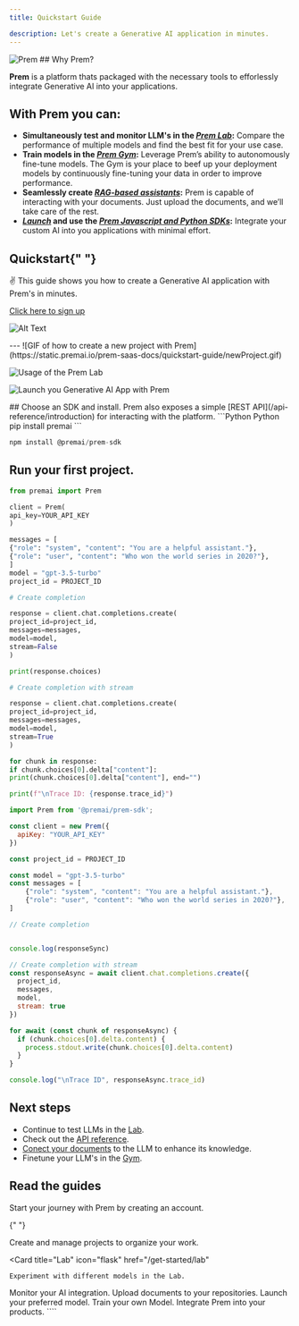 ```yaml
---
title: Quickstart Guide

description: Let's create a Generative AI application in minutes.
---
```


<img src="/images/cover.png" alt="Prem" />
## Why Prem?

**Prem** is a platform thats packaged with the necessary tools to efforlessly integrate Generative AI into your applications.

## With Prem you can:

- **Simultaneously test and monitor LLM's in the [_Prem Lab_](/get-started/lab):** Compare the performance of multiple models and find the best fit for your use case.
- **Train models in the [_Prem Gym_](/get-started/gym):** Leverage Prem’s ability to autonomously fine-tune models. The Gym is your place to beef up your deployment models by continuously fine-tuning your data in order to improve performance.
- **Seamlessly create [_RAG-based assistants_](/get-started/repositories):** Prem is capable of interacting with your documents. Just upload the documents, and we’ll take care of the rest.
- **[_Launch_](/get-started/launchpad) and use the [_Prem Javascript and Python SDKs_](/get-started/sdk):** Integrate your custom AI into you applications with minimal effort.

## Quickstart{" "}

✌️ This guide shows you how to create a Generative AI application with
Prem's in minutes.

  <Steps titleSize="h3">
    <Step title="Activate your Prem account.">

[Click here to sign up](https://app.premai.io/accounts/signup/)

</Step>
<Step title="Sign in and generate an API key.">

![Alt Text](https://static.premai.io/prem-saas-docs/quickstart-guide/apiKeys.gif)

</Step>

<Step title="Create a new project.">
<Card title="We set up a starter project for you already. You have a choice to use the starter project or create a new project." icon="lightbulb" iconType="duotone" color="#a986c5">
---
</Card>
![GIF of how to create a new project with Prem](https://static.premai.io/prem-saas-docs/quickstart-guide/newProject.gif)

</Step>

<Step title="Head over to the Lab and experiment with various LLMs simultaneously.">

![Usage of the Prem Lab](https://static.premai.io/prem-saas-docs/quickstart-guide/premLab.gif)

</Step>

<Step title="After you've experimented with differnt models in the Lab, go to the Launchpad and choose the most suitable model for your usecase.">

![Launch you Generative AI App with Prem](https://static.premai.io/prem-saas-docs/quickstart-guide/launchPad.gif)

</Step>

<Step title="Now its time to integrate Prem into your application.">
## Choose an SDK and install.
<Tip>
  Prem also exposes a simple [REST API](/api-reference/introduction) for interacting with the platform. 
</Tip>

<CodeGroup>
```Python Python
pip install premai
```

```JavaScript JavaScript
npm install @premai/prem-sdk
```

</CodeGroup>

## Run your first project.

<CodeGroup>

```Python Python
from premai import Prem

client = Prem(
api_key=YOUR_API_KEY
)

messages = [
{"role": "system", "content": "You are a helpful assistant."},
{"role": "user", "content": "Who won the world series in 2020?"},
]
model = "gpt-3.5-turbo"
project_id = PROJECT_ID

# Create completion

response = client.chat.completions.create(
project_id=project_id,
messages=messages,
model=model,
stream=False
)

print(response.choices)

# Create completion with stream

response = client.chat.completions.create(
project_id=project_id,
messages=messages,
model=model,
stream=True
)

for chunk in response:
if chunk.choices[0].delta["content"]:
print(chunk.choices[0].delta["content"], end="")

print(f"\nTrace ID: {response.trace_id}")

````

```JavaScript JavaScript
import Prem from '@premai/prem-sdk';

const client = new Prem({
  apiKey: "YOUR_API_KEY"
})

const project_id = PROJECT_ID

const model = "gpt-3.5-turbo"
const messages = [
    {"role": "system", "content": "You are a helpful assistant."},
    {"role": "user", "content": "Who won the world series in 2020?"},
]

// Create completion


console.log(responseSync)

// Create completion with stream
const responseAsync = await client.chat.completions.create({
  project_id,
  messages,
  model,
  stream: true
})

for await (const chunk of responseAsync) {
  if (chunk.choices[0].delta.content) {
    process.stdout.write(chunk.choices[0].delta.content)
  }
}

console.log("\nTrace ID", responseAsync.trace_id)
```
</CodeGroup>
</Step>

</Steps>



## Next steps

- Continue to test LLMs in the [Lab](/get-started/lab).
- Check out the [API reference](/api-reference/introduction).
- [Conect your documents](/get-started/repositories) to the LLM to enhance its knowledge.
- Finetune your LLM's in the [Gym](/get-started/gym).

## Read the guides

<CardGroup cols={3}>
  <Card
    title="Sign Up"
    icon="user"
    href="/get-started/signup"
  >
    Start your journey with Prem by creating an account.
  </Card>

{" "}

<Card title="Projects" icon="folder" href="/get-started/manage-projects">
  Create and manage projects to organize your work.
</Card>

  <Card
    title="Lab"
    icon="flask"
    href="/get-started/lab"
  >
    Experiment with different models in the Lab.
  </Card>
</CardGroup>

<CardGroup cols={3}>
  <Card title="Monitoring" icon="chart-line" href="/get-started/monitoring">
    Monitor your AI integration.
  </Card>
  <Card
    title="Repositories"
    icon="folder-open"
    href="/get-started/repositories"
  >
    Upload documents to your repositories.
  </Card>
  <Card title="Launchpad" icon="rocket" href="/get-started/launchpad">
    Launch your preferred model.
  </Card>
</CardGroup>

<CardGroup cols={3}>
  <Card title="Gym" icon="dumbbell" href="/get-started/gym">
    Train your own Model.
  </Card>
  <Card title="Prem SDK" icon="plug" href="/get-started/sdk">
    Integrate Prem into your products.
  </Card>
</CardGroup>
````
